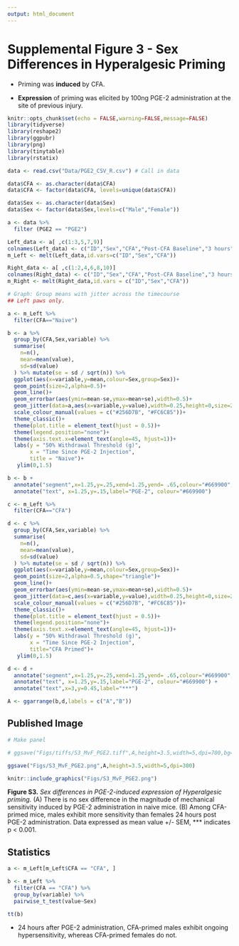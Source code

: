 ```yaml
---
output: html_document
---
```


# Supplemental Figure 3 - Sex Differences in Hyperalgesic Priming {-}

- Priming was **induced** by CFA.

- **Expression** of priming was elicited by 100ng PGE-2 administration at the site of previous injury.

```r
knitr::opts_chunk$set(echo = FALSE,warning=FALSE,message=FALSE)
library(tidyverse)
library(reshape2)
library(ggpubr)
library(png)
library(tinytable)
library(rstatix)
```

```r
data <- read.csv("Data/PGE2_CSV_R.csv") # Call in data

data$CFA <- as.character(data$CFA) 
data$CFA <- factor(data$CFA, levels=unique(data$CFA))

data$Sex <- as.character(data$Sex)
data$Sex <- factor(data$Sex,levels=c("Male","Female"))

a <- data %>% 
  filter (PGE2 == "PGE2")

Left_data <- a[ ,c(1:3,5,7,9)]
colnames(Left_data) <- c("ID","Sex","CFA","Post-CFA Baseline","3 hours","24 hours")
m_Left <- melt(Left_data,id.vars=c("ID","Sex","CFA"))

Right_data <- a[ ,c(1:2,4,6,8,10)]
colnames(Right_data) <- c("ID","Sex","CFA","Post-CFA Baseline","3 hours","24 hours")
m_Right <- melt(Right_data,id.vars = c("ID","Sex","CFA"))
```

```r
# Graph: Group means with jitter across the timecourse 
## Left paws only. 

a <- m_Left %>% 
  filter(CFA=="Naive")

b <- a %>%
  group_by(CFA,Sex,variable) %>% 
  summarise(
    n=n(),
    mean=mean(value),
    sd=sd(value)
  ) %>% mutate(se = sd / sqrt(n)) %>%
  ggplot(aes(x=variable,y=mean,colour=Sex,group=Sex))+
  geom_point(size=2,alpha=0.5)+
  geom_line()+
  geom_errorbar(aes(ymin=mean-se,ymax=mean+se),width=0.5)+
  geom_jitter(data=a,aes(x=variable,y=value),width=0.25,height=0,size=2,alpha=0.15)+
  scale_colour_manual(values = c("#256D7B", "#FC6C85"))+
  theme_classic()+
  theme(plot.title = element_text(hjust = 0.5))+
  theme(legend.position="none")+
  theme(axis.text.x=element_text(angle=45, hjust=1))+
  labs(y = "50% Withdrawal Threshold (g)",
       x = "Time Since PGE-2 Injection",
       title = "Naive")+
   ylim(0,1.5)

b <- b +
  annotate("segment",x=1.25,y=.25,xend=1.25,yend= .65,colour="#669900",arrow=arrow(type="closed", length=unit(0.06,"npc")))+
  annotate("text", x=1.25,y=.15,label="PGE-2", colour="#669900")

c <- m_Left %>% 
  filter(CFA=="CFA") 

d <- c %>%
  group_by(CFA,Sex,variable) %>% 
  summarise(
    n=n(),
    mean=mean(value),
    sd=sd(value)
  ) %>% mutate(se = sd / sqrt(n)) %>%
  ggplot(aes(x=variable,y=mean,colour=Sex,group=Sex))+
  geom_point(size=2,alpha=0.5,shape="triangle")+
  geom_line()+
  geom_errorbar(aes(ymin=mean-se,ymax=mean+se),width=0.5)+
  geom_jitter(data=c,aes(x=variable,y=value),width=0.25,height=0,size=2,alpha=0.15,shape="triangle")+
  scale_colour_manual(values = c("#256D7B", "#FC6C85"))+
  theme_classic()+
  theme(plot.title = element_text(hjust = 0.5))+
  theme(legend.position="none")+
  theme(axis.text.x=element_text(angle=45, hjust=1))+
  labs(y = "50% Withdrawal Threshold (g)",
       x = "Time Since PGE-2 Injection",
       title="CFA Primed")+
   ylim(0,1.5)

d <- d + 
  annotate("segment",x=1.25,y=.25,xend=1.25,yend= .65,colour="#669900",arrow=arrow(type="closed", length=unit(0.06,"npc")))+
  annotate("text", x=1.25,y=.15,label="PGE-2", colour="#669900") +
  annotate("text",x=3,y=0.45,label="***")

A <- ggarrange(b,d,labels = c("A","B"))
```

## Published Image {-}

```r
# Make panel

# ggsave("Figs/tiffs/S3_MvF_PGE2.tiff",A,height=3.5,width=5,dpi=700,bg="white",device="tiff")

ggsave("Figs/S3_MvF_PGE2.png",A,height=3.5,width=5,dpi=300)

knitr::include_graphics("Figs/S3_MvF_PGE2.png")
```

**Figure S3.** *Sex differences in PGE-2-induced expression of Hyperalgesic priming.* (A) There is no sex difference in the magnitude of mechanical sensitivity induced by PGE-2 administration in naive mice. (B) Among CFA-primed mice, males exhibit more sensitivity than females 24 hours post PGE-2 administration. Data expressed as mean value +/- SEM, \*\*\* indicates p \< 0.001.

## Statistics {-}

```r
a <- m_Left[m_Left$CFA == "CFA", ]

b <- m_Left %>%
  filter(CFA == "CFA") %>%
  group_by(variable) %>%
  pairwise_t_test(value~Sex)

tt(b)
```

- 24 hours after PGE-2 administration, CFA-primed males exhibit ongoing hypersensitivity, whereas CFA-primed females do not. 


